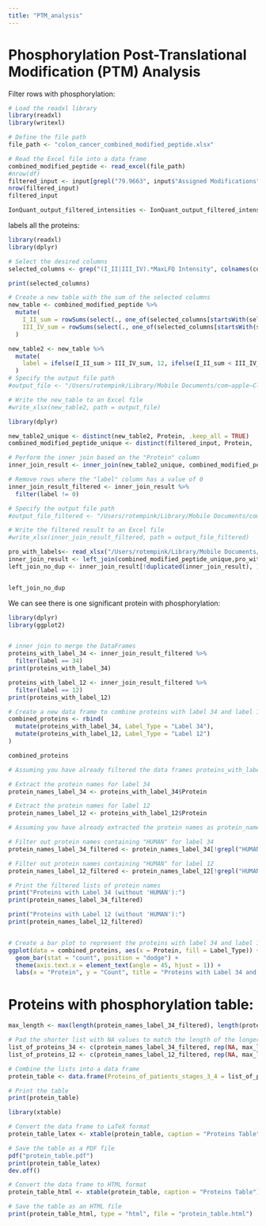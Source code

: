 ---
title: "PTM_analysis"
---


# Phosphorylation Post-Translational Modification (PTM) Analysis

Filter rows with phosphorylation:
```{r}
# Load the readxl library
library(readxl)
library(writexl)

# Define the file path
file_path <- "colon_cancer_combined_modified_peptide.xlsx"

# Read the Excel file into a data frame
combined_modified_peptide <- read_excel(file_path)
#nrow(df)
filtered_input <- input[grepl("79.9663", input$"Assigned Modifications"), ]
nrow(filtered_input)
filtered_input

```

```{r}
IonQuant_output_filtered_intensities <- IonQuant_output_filtered_intensities[rowSums(IonQuant_output_filtered_intensities == 0) <= 12, ]
```


labels all the proteins: 
```{r}
library(readxl)
library(dplyr)

# Select the desired columns
selected_columns <- grep("(I_II|III_IV).*MaxLFQ Intensity", colnames(combined_modified_peptide), value = TRUE)

print(selected_columns)

# Create a new table with the sum of the selected columns
new_table <- combined_modified_peptide %>%
  mutate(
    I_II_sum = rowSums(select(., one_of(selected_columns[startsWith(selected_columns, "I_II")]))),
    III_IV_sum = rowSums(select(., one_of(selected_columns[startsWith(selected_columns, "III_IV")])))
  )

new_table2 <- new_table %>%
  mutate(
    label = ifelse(I_II_sum > III_IV_sum, 12, ifelse(I_II_sum < III_IV_sum, 34, 0))
  )
# Specify the output file path
#output_file <- "/Users/rotempink/Library/Mobile Documents/com~apple~CloudDocs/final_project/proteom_project/excel/combined_modified_peptide_labels.xlsx"

# Write the new_table to an Excel file
#write_xlsx(new_table2, path = output_file)

library(dplyr)

new_table2_unique <- distinct(new_table2, Protein, .keep_all = TRUE)
combined_modified_peptide_unique <- distinct(filtered_input, Protein, .keep_all = TRUE)

# Perform the inner join based on the "Protein" column
inner_join_result <- inner_join(new_table2_unique, combined_modified_peptide_unique, by = "Protein")

# Remove rows where the "label" column has a value of 0
inner_join_result_filtered <- inner_join_result %>%
  filter(label != 0)

# Specify the output file path
#output_file_filtered <- "/Users/rotempink/Library/Mobile Documents/com~apple~CloudDocs/final_project/proteom_project/excel/table1_filtered.xlsx"

# Write the filtered result to an Excel file
#write_xlsx(inner_join_result_filtered, path = output_file_filtered)

```

```{r}
pro_with_labels<- read_xlsx("/Users/rotempink/Library/Mobile Documents/com~apple~CloudDocs/final_project/proteom_project/r/labeles_pro_for_ptm.xlsx")
inner_join_result <- left_join(combined_modified_peptide_unique,pro_with_labels, by = "Protein")
left_join_no_dup <- inner_join_result[!duplicated(inner_join_result), ]


left_join_no_dup
```

We can see there is one significant protein with phosphorylation:
```{r}
library(dplyr)
library(ggplot2)


# inner join to merge the DataFrames
proteins_with_label_34 <- inner_join_result_filtered %>%
  filter(label == 34)
print(proteins_with_label_34)

proteins_with_label_12 <- inner_join_result_filtered %>%
  filter(label == 12)
print(proteins_with_label_12)

# Create a new data frame to combine proteins with label 34 and label 12
combined_proteins <- rbind(
  mutate(proteins_with_label_34, Label_Type = "Label 34"),
  mutate(proteins_with_label_12, Label_Type = "Label 12")
)

combined_proteins

# Assuming you have already filtered the data frames proteins_with_label_34 and proteins_with_label_12.

# Extract the protein names for label 34
protein_names_label_34 <- proteins_with_label_34$Protein

# Extract the protein names for label 12
protein_names_label_12 <- proteins_with_label_12$Protein

# Assuming you have already extracted the protein names as protein_names_label_34 and protein_names_label_12.

# Filter out protein names containing "HUMAN" for label 34
protein_names_label_34_filtered <- protein_names_label_34[!grepl("HUMAN", protein_names_label_34)]

# Filter out protein names containing "HUMAN" for label 12
protein_names_label_12_filtered <- protein_names_label_12[!grepl("HUMAN", protein_names_label_12)]

# Print the filtered lists of protein names
print("Proteins with Label 34 (without 'HUMAN'):")
print(protein_names_label_34_filtered)

print("Proteins with Label 12 (without 'HUMAN'):")
print(protein_names_label_12_filtered)


# Create a bar plot to represent the proteins with label 34 and label 12
ggplot(data = combined_proteins, aes(x = Protein, fill = Label_Type)) +
  geom_bar(stat = "count", position = "dodge") +
  theme(axis.text.x = element_text(angle = 45, hjust = 1)) +
  labs(x = "Protein", y = "Count", title = "Proteins with Label 34 and Label 12")
```

# Proteins with phosphorylation table:
```{r}
max_length <- max(length(protein_names_label_34_filtered), length(protein_names_label_12_filtered))

# Pad the shorter list with NA values to match the length of the longer list
list_of_proteins_34 <- c(protein_names_label_34_filtered, rep(NA, max_length - length(protein_names_label_34_filtered)))
list_of_proteins_12 <- c(protein_names_label_12_filtered, rep(NA, max_length - length(protein_names_label_12_filtered)))

# Combine the lists into a data frame
protein_table <- data.frame(Proteins_of_patients_stages_3_4 = list_of_proteins_34, Proteins_of_patients_stages_1_2 = list_of_proteins_12)

# Print the table
print(protein_table)

library(xtable)

# Convert the data frame to LaTeX format
protein_table_latex <- xtable(protein_table, caption = "Proteins Table")

# Save the table as a PDF file
pdf("protein_table.pdf")
print(protein_table_latex)
dev.off()

# Convert the data frame to HTML format
protein_table_html <- xtable(protein_table, caption = "Proteins Table")

# Save the table as an HTML file
print(protein_table_html, type = "html", file = "protein_table.html")
```


